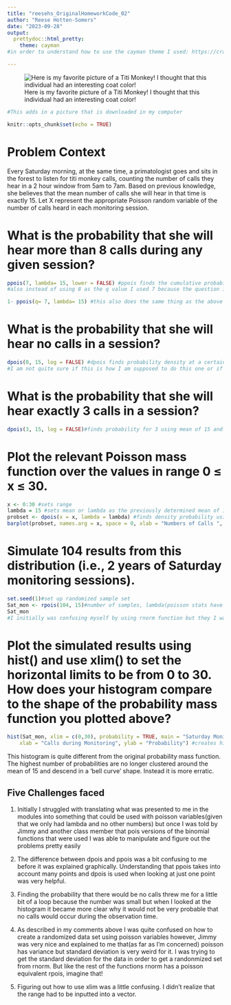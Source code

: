```yaml
---
title: "reesehs_OriginalHomeworkCode_02"
author: "Reese Hotten-Somers"
date: "2023-09-28"
output:
  prettydoc::html_pretty:
    theme: cayman
#in order to understand how to use the cayman theme I used: https://cran.r-project.org/web/packages/prettydoc/vignettes/cayman.html

---
```


![Here is my favorite picture of a Titi Monkey! I thought that this individual had an interesting coat color!](Titi Monkey.jpeg)
```r
#This adds in a picture that is downloaded in my computer
```


```r
knitr::opts_chunk$set(echo = TRUE)
```


# Problem Context

Every Saturday morning, at the same time, a primatologist goes and sits in the forest to listen for titi monkey calls, counting the number of calls they hear in a 2 hour window from 5am to 7am. Based on previous knowledge, she believes that the mean number of calls she will hear in that time is exactly 15. Let X represent the appropriate Poisson random variable of the number of calls heard in each monitoring session.



# What is the probability that she will hear more than 8 calls during any given session?
```r
ppois(7, lambda= 15, lower = FALSE) #ppois finds the cumulative probability so it is used in this context because more than one probability point is need 
#also instead of using 8 as the q value I used 7 because the question is asking for MORE THAN

1- ppois(q= 7, lambda= 15) #this also does the same thing as the above function 
```

# What is the probability that she will hear no calls in a session?
```r
dpois(0, 15, log = FALSE) #dpois finds probability density at a certain point thus it was used to calculate the probability at 0 calls, this is also not in log for(hence log = FALSE), mean/lambda = 15
#I am not quite sure if this is how I am supposed to do this one or if I got the right answer?
```

# What is the probability that she will hear exactly 3 calls in a session?
```r
dpois(3, 15, log = FALSE)#finds probability for 3 using mean of 15 and not given as log
```

# Plot the relevant Poisson mass function over the values in range 0 ≤ x ≤ 30.
```r
x <- 0:30 #sets range
lambda = 15 #sets mean or lambda as the previously determined mean of 15 
probset <- dpois(x = x, lambda = lambda) #finds density probability using range and mean and assigns it to variable probset
barplot(probset, names.arg = x, space = 0, xlab = "Numbers of Calls ", ylab = "Pr(X = x)", main = "Probability Mass Function") #plots probability mass function of the poisson distribution using the mean/lambda and range
```

# Simulate 104 results from this distribution (i.e., 2 years of Saturday monitoring sessions).
```r
set.seed(1)#set up randomized sample set
Sat_mon <- rpois(104, 15)#number of samples, lambda(poisson stats have weird SDs so they don't include it in the ) and generates random numbers given the deviation
Sat_mon
#I initially was confusing myself by using rnorm function but they I was asking Jimmy about what the standard deviation would be and he let me know that I should really be using rpois instead since the data set is using poisson functions/data. So big thank yous to Jimmy they are the best!!
```

# Plot the simulated results using hist() and use xlim() to set the horizontal limits to be from 0 to 30. How does your histogram compare to the shape of the probability mass function you plotted above?
```r
hist(Sat_mon, xlim = c(0,30), probability = TRUE, main = "Saturday Monitoring Calls Over 2 Years",
    xlab = "Calls during Monitoring", ylab = "Probability") #creates histogram using randomized data from above question(Sat_Mon variable) and plots the probability of each value occurring. Graph has horizontal limits of 0-> 30(xlim is assigned to the range vector)
```

This histogram is quite different from the original probability mass function. The highest number of probabilities are no longer clustered around the mean of 15 and descend in a 'bell curve' shape. Instead it is more erratic. 

## Five Challenges faced

1. Initially I struggled with translating what was presented to me in the modules into something that could be used with poisson variables(given that we only had lambda and no other numbers) but once I was told by Jimmy and another class member that pois versions of the binomial functions that were used I was able to manipulate and figure out the problems pretty easily

2. The difference between dpois and ppois was a bit confusing to me before it was explained graphically. Understanding that ppois takes into account many points and dpois is used when looking at just one point was very helpful.

3. Finding the probability that there would be no calls threw me for a little bit of a loop because the number was small but when I looked at the histogram it became more clear why it would not be very probable that no calls would occur during the observation time. 

4. As described in my comments above I was quite confused on how to create a randomized data set using poisson variables however, Jimmy was very nice and explained to me that(as far as I'm concerned) poisson has variance but standard deviation is very weird for it. I was trying to get the standard deviation for the data in order to get a randonmized set from rnorm. But like the rest of the functions rnorm has a poisson equivalent rpois, imagine that!

5. Figuring out how to use xlim was a little confusing. I didn't realize that the range had to be inputted into a vector. 
